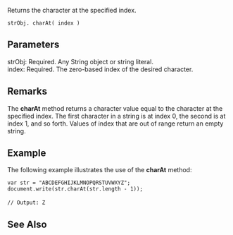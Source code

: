 Returns the character at the specified index.

 strObj. charAt( index )
==Parameters==
; strObj: Required. Any String object or string literal.
; index: Required. The zero-based index of the desired character.

==Remarks==
The '''charAt''' method returns a character value equal to the character at the specified index. The first character in a string is at index 0, the second is at index 1, and so forth. Values of index that are out of range return an empty string.


==Example==
The following example illustrates the use of the '''charAt''' method:

 var str = "ABCDEFGHIJKLMNOPQRSTUVWXYZ";
 document.write(str.charAt(str.length - 1));
 
 // Output: Z

==See Also==

              
